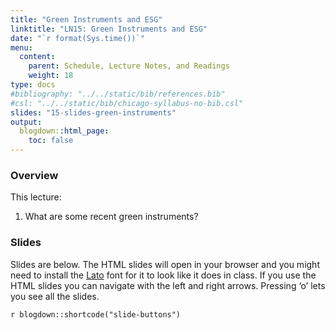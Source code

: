 ```yaml
---
title: "Green Instruments and ESG"
linktitle: "LN15: Green Instruments and ESG"
date: "`r format(Sys.time())`"
menu:
  content:
    parent: Schedule, Lecture Notes, and Readings
    weight: 18
type: docs
#bibliography: "../../static/bib/references.bib"
#csl: "../../static/bib/chicago-syllabus-no-bib.csl"
slides: "15-slides-green-instruments"
output:
  blogdown::html_page:
    toc: false 
---
```


### Overview

This lecture:

1. What are some recent green instruments?

### Slides 

Slides are below. 
The HTML slides will open in your browser and you might need to install the [Lato](https://fonts.google.com/specimen/Lato) font for it to look like it does in class.
If you use the HTML slides you can navigate with the left and right arrows.
Pressing 'o' lets you see all the slides.

`r blogdown::shortcode("slide-buttons")`

